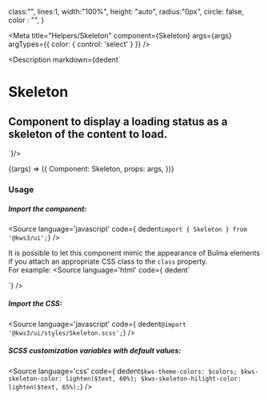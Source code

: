 
  class:"",
  lines:1,
  width:"100%",
  height: "auto",
  radius:"0px",
  circle: false,
  color : "",
}


<Version />

<Meta
  title="Helpers/Skeleton"
  component={Skeleton}
  args={args}
  argTypes={{
    color: {
      control: 'select'
    }
  }}
/>

<Description markdown={dedent`
# Skeleton
## Component to display a loading status as a skeleton of the content to load.
`}/>

<Canvas>
  <Story
  name="Skeleton"
  args={args}
  >
  {(args) => ({
    Component: Skeleton,
    props: args,
  })}
  </Story>
</Canvas>

<ArgsTable story="Skeleton" />


### Usage

##### Import the component:
<Source
  language='javascript'
  code={ dedent`import { Skeleton } from '@kws3/ui';`}
/>

It is possible to let this component mimic the appearance of Bulma elements if you attach an appropriate CSS class to the `class` property.  
For example:
<Source
  language='html'
  code={ dedent`
  <!--Displays like a button-->
  <Skeleton class="button" color="primary" />
  <!--Displays like a input-->
  <Skeleton class="input" />
  <!--Displays like a box-->
  <Skeleton class="box" />
  `}
/>

##### Import the CSS:
<Source
  language='javascript'
  code={ dedent`@import '@kws3/ui/styles/Skeleton.scss';`}
/>

##### SCSS customization variables with default values:
<Source
  language='css'
  code={ dedent`
    $kws-theme-colors: $colors;
    $kws-skeleton-color: lighten($text, 60%);
    $kws-skeleton-hilight-color: lighten($text, 65%);
  `}
/>